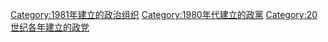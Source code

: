 {{Commonscat|Political parties established in 1981}}

{{Cat topic in year|topic=建立的政黨|year=1981}}

[[Category:1981年建立的政治组织|Category:1981年建立的政治组织]]
[[Category:1980年代建立的政黨|Category:1980年代建立的政黨]]
[[Category:20世纪各年建立的政党|Category:20世纪各年建立的政党]]